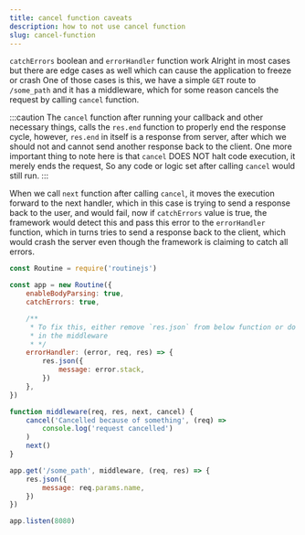 ```yaml
---
title: cancel function caveats
description: how to not use cancel function
slug: cancel-function
---
```


`catchErrors` boolean and `errorHandler` function work Alright in most cases
but there are edge cases as well which can cause the application to freeze or crash
One of those cases is this, we have a simple `GET` route to `/some_path` and it has a middleware,
which for some reason cancels the request by calling `cancel` function.

:::caution
The `cancel` function after running your callback and other necessary things, calls the `res.end` function
to properly end the response cycle, however, `res.end` in itself is a response from server, after which we
should not and cannot send another response back to the client.
One more important thing to note here is that `cancel` DOES NOT halt code execution, it merely ends the request,
So any code or logic set after calling `cancel` would still run.
:::

When we call `next` function after calling `cancel`, it moves the execution forward to the next handler, which
in this case is trying to send a response back to the user, and would fail, now if `catchErrors` value is true,
the framework would detect this and pass this error to the `errorHandler` function, which in turns tries to send a
response back to the client, which would crash the server even though the framework is claiming to catch all errors.

```js
const Routine = require('routinejs')

const app = new Routine({
    enableBodyParsing: true,
    catchErrors: true,

    /**
     * To fix this, either remove `res.json` from below function or do not call `next` after calling `cancel`
     * in the middleware
     * */
    errorHandler: (error, req, res) => {
        res.json({
            message: error.stack,
        })
    },
})

function middleware(req, res, next, cancel) {
    cancel('Cancelled because of something', (req) =>
        console.log('request cancelled')
    )
    next()
}

app.get('/some_path', middleware, (req, res) => {
    res.json({
        message: req.params.name,
    })
})

app.listen(8080)
```
